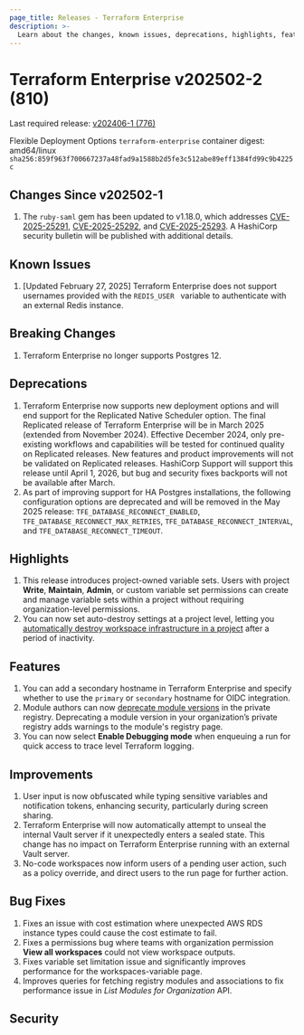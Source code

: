 ```yaml
---
page_title: Releases - Terraform Enterprise
description: >-
  Learn about the changes, known issues, deprecations, highlights, features, improvements, bug fixes, and security fixes for the v202502-2 (810) release.
---
```


# Terraform Enterprise v202502-2 (810)

Last required release: [v202406-1 (776)](/terraform/enterprise/releases/2024/v202406-1)

Flexible Deployment Options `terraform-enterprise` container digest: amd64/linux `sha256:859f963f700667237a48fad9a1588b2d5fe3c512abe89eff1384fd99c9b4225c`

## Changes Since v202502-1

1. The `ruby-saml` gem has been updated to v1.18.0, which addresses [CVE-2025-25291](https://cve.mitre.org/cgi-bin/cvename.cgi?name=CVE-2025-25291),
  [CVE-2025-25292](https://cve.mitre.org/cgi-bin/cvename.cgi?name=CVE-2025-25292), and
  [CVE-2025-25293](https://cve.mitre.org/cgi-bin/cvename.cgi?name=CVE-2025-25293). A HashiCorp security bulletin will be
  published with additional details.

## Known Issues

1. [Updated February 27, 2025] Terraform Enterprise does not support usernames provided with the `REDIS_USER ` variable to authenticate with an external Redis instance.

## Breaking Changes

1. Terraform Enterprise no longer supports Postgres 12.

## Deprecations

1. Terraform Enterprise now supports new deployment options and will end support for the Replicated Native Scheduler option.
The final Replicated release of Terraform Enterprise will be in March 2025 (extended from November 2024). Effective December 2024,
only pre-existing workflows and capabilities will be tested for continued quality on Replicated releases. New features and product
improvements will not be validated on Replicated releases. HashiCorp Support will support this release until April 1, 2026, but
bug and security fixes backports will not be available after March.
2. As part of improving support for HA Postgres installations, the following configuration options are deprecated and will be removed in the May 2025 release: `TFE_DATABASE_RECONNECT_ENABLED`, `TFE_DATABASE_RECONNECT_MAX_RETRIES`, `TFE_DATABASE_RECONNECT_INTERVAL`, and `TFE_DATABASE_RECONNECT_TIMEOUT`.

## Highlights
1. This release introduces project-owned variable sets. Users with project **Write**, **Maintain**, **Admin**, or custom variable set permissions can create and manage variable sets within a project without requiring organization-level permissions.
1. You can now set auto-destroy settings at a project level, letting you [automatically destroy workspace infrastructure in a project](/terraform/enterprise/projects/manage#automatically-destroy-inactive-workspaces) after a period of inactivity.

## Features

1. You can add a secondary hostname in Terraform Enterprise and specify whether to use the `primary` or `secondary` hostname for OIDC integration.
1. Module authors can now [deprecate module versions](/terraform/enterprise/registry/manage-module-versions) in the private registry. Deprecating a module version in your organization’s private registry adds warnings to the module's registry page.
1. You can now select **Enable Debugging mode** when enqueuing a run for quick access to trace level Terraform logging.

## Improvements

1. User input is now obfuscated while typing sensitive variables and notification tokens, enhancing security, particularly during screen sharing.
1. Terraform Enterprise will now automatically attempt to unseal the internal Vault server if it unexpectedly enters a sealed state. This change has no impact on Terraform Enterprise running with an external Vault server.
1. No-code workspaces now inform users of a pending user action, such as a policy override, and direct users to the run page for further action.

## Bug Fixes

1. Fixes an issue with cost estimation where unexpected AWS RDS instance types could cause the cost estimate to fail.
1. Fixes a permissions bug where teams with organization permission **View all workspaces** could not view workspace outputs.
1. Fixes variable set limitation issue and significantly improves performance for the workspaces-variable page.
1. Improves queries for fetching registry modules and associations to fix performance issue in *List Modules for Organization* API.


## Security
